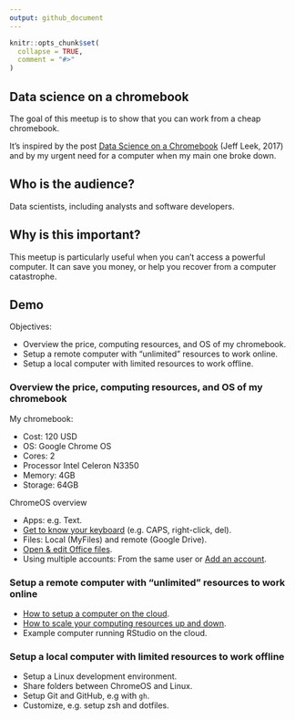 ```yaml
---
output: github_document
---
```


```r
knitr::opts_chunk$set(
  collapse = TRUE,
  comment = "#>"
)
```

## Data science on a chromebook

The goal of this meetup is to show that you can work from a cheap chromebook.

It's inspired by the post [Data Science on a
Chromebook](https://simplystatistics.org/posts/2017-08-29-data-science-on-a-chromebook/)
(Jeff Leek, 2017) and by my urgent need for a computer when my main one broke
down.

## Who is the audience?

Data scientists, including analysts and software developers.

## Why is this important?

This meetup is particularly useful when you can't access a powerful computer. It
can save you money, or help you recover from a computer catastrophe.

## Demo

Objectives:

* Overview the price, computing resources, and OS of my chromebook.
* Setup a remote computer with "unlimited" resources to work online.
* Setup a local computer with limited resources to work offline.

### Overview the price, computing resources, and OS of my chromebook

My chromebook:

* Cost: 120 USD
* OS: Google Chrome OS
* Cores: 2
* Processor Intel Celeron N3350
* Memory: 4GB
* Storage: 64GB

ChromeOS overview 

* Apps: e.g. Text.
* [Get to know your keyboard](https://partnerdash.google.com/apps/simulator/chromebook#get-to-know-your-keyboard?l=en) (e.g. CAPS, right-click, del).
* Files: Local (MyFiles) and remote (Google Drive).
* [Open & edit Office files](https://partnerdash.google.com/apps/simulator/chromebook#open-and-edit-office-files?l=en).
* Using multiple accounts: From the same user or [Add an account](https://partnerdash.google.com/apps/simulator/chromebook#add-an-account?l=en).

### Setup a remote computer with "unlimited" resources to work online

* [How to setup a computer on the cloud](https://youtu.be/_pBqBfjTKI4).
* [How to scale your computing resources up and down](https://youtu.be/NF7HPKt55Yk).
* Example computer running RStudio on the cloud.

### Setup a local computer with limited resources to work offline

* Setup a Linux development environment.
* Share folders between ChromeOS and Linux.
* Setup Git and GitHub, e.g with `gh`.
* Customize, e.g. setup zsh and dotfiles.
